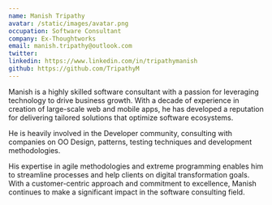 ```yaml
---
name: Manish Tripathy
avatar: /static/images/avatar.png
occupation: Software Consultant
company: Ex-Thoughtworks
email: manish.tripathy@outlook.com
twitter: 
linkedin: https://www.linkedin.com/in/tripathymanish
github: https://github.com/TripathyM
---
```


Manish is a highly skilled software consultant with a passion for leveraging technology to drive business growth. With a decade of experience in creation of large-scale web and mobile apps, he has developed a reputation for delivering tailored solutions that optimize software ecosystems.​

He is heavily involved in the Developer community, consulting with companies on OO Design, patterns, testing techniques and development methodologies.​

His expertise in agile methodologies and extreme programming enables him to streamline processes and help clients on digital transformation goals. With a customer-centric approach and commitment to excellence, Manish continues to make a significant impact in the software consulting field.
